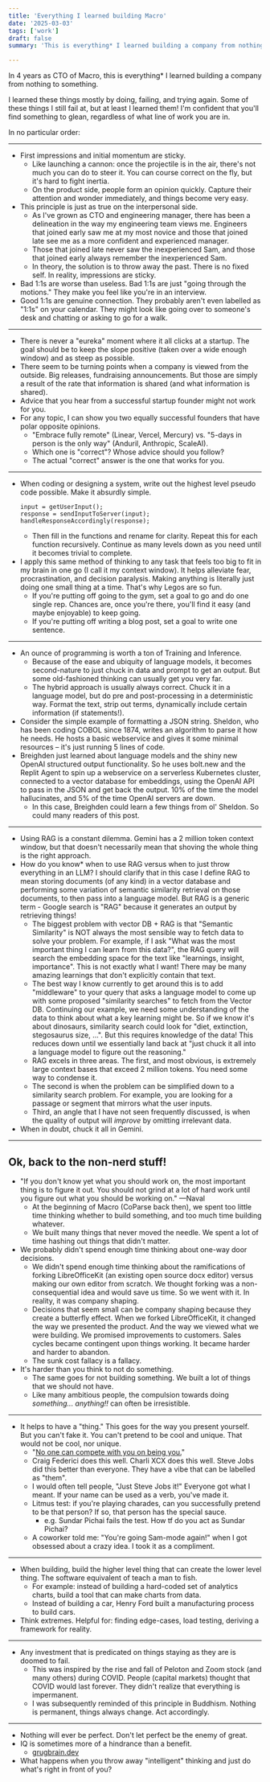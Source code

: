 ```yaml
---
title: 'Everything I learned building Macro'
date: '2025-03-03'
tags: ['work']
draft: false
summary: 'This is everything* I learned building a company from nothing to something.'

---
```


In 4 years as CTO of Macro, this is everything* I learned building a company from nothing to something. 

I learned these things mostly by doing, failing, and trying again. Some of these things I still fail at, but at least I learned them! I'm confident that you'll find something to glean, regardless of what line of work you are in.

In no particular order:

---

- First impressions and initial momentum are sticky.
  - Like launching a cannon: once the projectile is in the air, there's not much you can do to steer it. You can course correct on the fly, but it's hard to fight inertia.
  - On the product side, people form an opinion quickly. Capture their attention and wonder immediately, and things become very easy.
- This principle is just as true on the interpersonal side. 
  - As I've grown as CTO and engineering manager, there has been a delineation in the way my engineering team views me. Engineers that joined early saw me at my most novice and those that joined late see me as a more confident and experienced manager. 
  - Those that joined late never saw the inexperienced Sam, and those that joined early always remember the inexperienced Sam.
  - In theory, the solution is to throw away the past. There is no fixed self. In reality, impressions are sticky.
- Bad 1:1s are worse than useless. Bad 1:1s are just "going through the motions." They make you feel like you're in an interview. 
- Good 1:1s are genuine connection. They probably aren't even labelled as "1:1s" on your calendar. They might look like going over to someone's desk and chatting or asking to go for a walk.
---
- There is never a "eureka" moment where it all clicks at a startup. The goal should be to keep the slope positive (taken over a wide enough window) and as steep as possible. 
- There seem to be turning points when a company is viewed from the outside. Big releases, fundraising announcements. But those are simply a result of the rate that information is shared (and what information is shared).
- Advice that you hear from a successful startup founder might not work for you. 
- For any topic, I can show you two equally successful founders that have polar opposite opinions.
  - "Embrace fully remote" (Linear, Vercel, Mercury) vs. "5-days in person is the only way" (Anduril, Anthropic, ScaleAI). 
  - Which one is "correct"? Whose advice should you follow?
  - The actual "correct" answer is the one that works for you. 
---
- When coding or designing a system, write out the highest level pseudo code possible. Make it absurdly simple.
  ```
  input = getUserInput();
  response = sendInputToServer(input); 
  handleResponseAccordingly(response);
  ```
  - Then fill in the functions and rename for clarity. Repeat this for each function recursively. Continue as many levels down as you need until it becomes trivial to complete.
- I apply this same method of thinking to any task that feels too big to fit in my brain in one go (I call it my context window). It helps alleviate fear, procrastination, and decision paralysis. Making anything is literally just doing one small thing at a time. That's why Legos are so fun.
  - If you're putting off going to the gym, set a goal to go and do one single rep. Chances are, once you're there, you'll find it easy (and maybe enjoyable) to keep going.
  - If you're putting off writing a blog post, set a goal to write one sentence.
---
- An ounce of programming is worth a ton of Training and Inference.
  - Because of the ease and ubiquity of language models, it becomes second-nature to just chuck in data and prompt to get an output. But some old-fashioned thinking can usually get you very far. 
  - The hybrid approach is usually always correct. Chuck it in a language model, but do pre and post-processing in a deterministic way. Format the text, strip out terms, dynamically include certain information (if statements!).
- Consider the simple example of formatting a JSON string. Sheldon, who has been coding COBOL since 1874, writes an algorithm to parse it how he needs. He hosts a basic webservice and gives it some minimal resources – it's just running 5 lines of code. 
- Breighden just learned about language models and the shiny new OpenAI structured output functionality. So he uses bolt.new and the Replit Agent to spin up a webservice on a serverless Kubernetes cluster, connected to a vector database for embeddings, using the OpenAI API to pass in the JSON and get back the output. 10% of the time the model hallucinates, and 5% of the time OpenAI servers are down.
  - In this case, Breighden could learn a few things from ol' Sheldon. So could many readers of this post.
---
- Using RAG is a constant dilemma. Gemini has a 2 million token context window, but that doesn't necessarily mean that shoving the whole thing is the right approach.
- How do you know* when to use RAG versus when to just throw everything in an LLM? I should clarify that in this case I define RAG to mean storing documents (of any kind) in a vector database and performing some variation of semantic similarity retrieval on those documents, to then pass into a language model. But RAG is a generic term - Google search is "RAG" because it generates an output by retrieving things!
  - The biggest problem with vector DB + RAG is that "Semantic Similarity" is NOT always the most sensible way to fetch data to solve your problem. For example, if I ask "What was the most important thing I can learn from this data?", the RAG query will search the embedding space for the text like "learnings, insight, importance". This is not exactly what I want! There may be many amazing learnings that don't explicitly contain that text.
  - The best way I know currently to get around this is to add "middleware" to your query that asks a language model to come up with some proposed "similarity searches" to fetch from the Vector DB. Continuing our example, we need some understanding of the data to think about what a key learning might be. So if we know it's about dinosaurs, similarity search could look for "diet, extinction, stegosaurus size, ...". But this requires knowledge of the data! This reduces down until we essentially land back at "just chuck it all into a language model to figure out the reasoning."
  - RAG excels in three areas. The first, and most obvious, is extremely large context bases that exceed 2 million tokens. You need some way to condense it. 
  - The second is when the problem can be simplified down to a similarity search problem. For example, you are looking for a passage or segment that mirrors what the user inputs. 
  - Third, an angle that I have not seen frequently discussed, is when the quality of output will _improve_ by omitting irrelevant data.
- When in doubt, chuck it all in Gemini.

---
Ok, back to the non-nerd stuff!
---

- "If you don't know yet what you should work on, the most important thing is to figure it out. You should not grind at a lot of hard work until you figure out what you should be working on." —Naval
  - At the beginning of Macro (CoParse back then), we spent too little time thinking whether to build something, and too much time building whatever.
  - We built many things that never moved the needle. We spent a lot of time hashing out things that didn't matter.
- We probably didn't spend enough time thinking about one-way door decisions.
  - We didn't spend enough time thinking about the ramifications of forking LibreOfficeKit (an existing open source docx editor) versus making our own editor from scratch. We thought forking was a non-consequential idea and would save us time. So we went with it. In reality, it was company shaping.
  - Decisions that seem small can be company shaping because they create a butterfly effect. When we forked LibreOfficeKit, it changed the way we presented the product. And the way we viewed what we were building. We promised improvements to customers. Sales cycles became contingent upon things working. It became harder and harder to abandon. 
  - The sunk cost fallacy is a fallacy. 
- It's harder than you think to not do something.
  - The same goes for not building something. We built a lot of things that we should not have. 
  - Like many ambitious people, the compulsion towards doing _something... anything!!_ can often be irresistible.
---
- It helps to have a "thing." This goes for the way you present yourself. But you can't fake it. You can't pretend to be cool and unique. That would not be cool, nor unique.
  - "[No one can compete with you on being you.](https://x.com/naval/status/797865441783709696)"
  - Craig Federici does this well. Charli XCX does this well. Steve Jobs did this better than everyone. They have a vibe that can be labelled as "them". 
  - I would often tell people, "Just Steve Jobs it!" Everyone got what I meant. If your name can be used as a verb, you've made it.
  - Litmus test: if you're playing charades, can you successfully pretend to be that person? If so, that person has the special sauce.
    - e.g. Sundar Pichai fails the test. How tf do you act as Sundar Pichai?
  - A coworker told me: "You're going Sam-mode again!" when I got obsessed about a crazy idea. I took it as a compliment.
---
- When building, build the higher level thing that can create the lower level thing. The software equivalent of teach a man to fish.
  - For example: instead of building a hard-coded set of analytics charts, build a tool that can make charts from data. 
  - Instead of building a car, Henry Ford built a manufacturing process to build cars.
- Think extremes. Helpful for: finding edge-cases, load testing, deriving a framework for reality.

---
- Any investment that is predicated on things staying as they are is doomed to fail. 
  - This was inspired by the rise and fall of Peloton and Zoom stock (and many others) during COVID. People (capital markets) thought that COVID would last forever. They didn't realize that everything is impermanent.
  - I was subsequently reminded of this principle in Buddhism. Nothing is permanent, things always change. Act accordingly.

---
- Nothing will ever be perfect. Don't let perfect be the enemy of great.
- IQ is sometimes more of a hindrance than a benefit.
  - [grugbrain.dev](https://grugbrain.dev)
- What happens when you throw away "intelligent" thinking and just do what's right in front of you?

